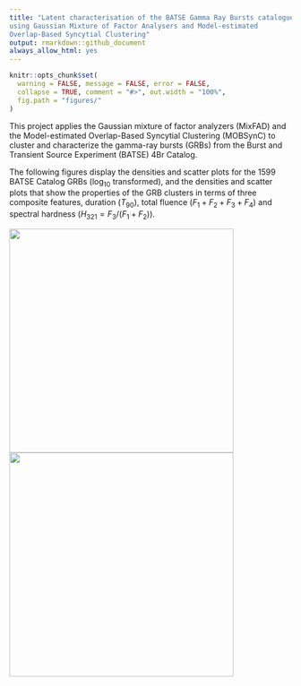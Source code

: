 ```yaml
---
title: "Latent characterisation of the BATSE Gamma Ray Bursts catalogue
using Gaussian Mixture of Factor Analysers and Model-estimated
Overlap-Based Syncytial Clustering"
output: rmarkdown::github_document
always_allow_html: yes
---
```


```r
knitr::opts_chunk$set(
  warning = FALSE, message = FALSE, error = FALSE,
  collapse = TRUE, comment = "#>", out.width = "100%",
  fig.path = "figures/"
)
```

This project applies the Gaussian mixture of factor analyzers (MixFAD) and the Model-estimated
Overlap-Based Syncytial Clustering (MOBSynC) to cluster and characterize the gamma-ray bursts (GRBs) from the Burst and Transient Source Experiment (BATSE) 4Br Catalog. 

The following figures display the densities and scatter plots for the 1599 BATSE Catalog GRBs ($\log_{10}$ transformed), and the densities and scatter plots that show the properties of the GRB clusters in terms of three composite features, duration ($T_{90}$), total fluence ($F_1 + F_2 + F_3 +F_4$) and spectral hardness ($H_{321} = F_3/(F_1 +F_2$)).

<p float="left">
<img src="figures/grb-org-log.png" width="400" height = "400" />
<img src="figures/grb-5g-class-feature-dist.png" width="400" height = "400"/>
</p>

